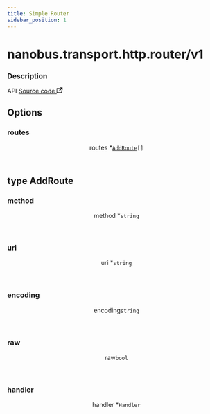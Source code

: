 ```yaml
---
title: Simple Router
sidebar_position: 1
---
```



# nanobus.transport.http.router/v1

<div class="attributes">

### Description

<p>
  <span className="badge badgeDarkBlue">API</span>
  <a href="https://github.com/nanobus/nanobus/blob/main/pkg/transport/http/router/router/router.go" target="_blank" rel="noopener noreferrer">Source code <svg width="13.5" height="13.5" aria-hidden="true" viewBox="0 0 24 24" class="iconExternalLink_node_modules-@docusaurus-theme-classic-lib-theme-Icon-ExternalLink-styles-module"><path fill="currentColor" d="M21 13v10h-21v-19h12v2h-10v15h17v-8h2zm3-12h-10.988l4.035 4-6.977 7.07 2.828 2.828 6.977-7.07 4.125 4.172v-11z"></path></svg></a>
</p>

</div>



## Options

<div class="attributes">

### routes

<div class="attribute">
  <header>
    <span className="badge badgeDarkBlue">routes <span className="required">*</span>
      <a class="hash-link" href="#routes" title="Direct link to routes">​</a>
    </span>
    <code><a href="#type-addroute">AddRoute</a>[]</code>
  </header>



</div>

</div>

## type AddRoute

<div class="attributes">

### method

<div class="attribute">
  <header>
    <span className="badge badgeDarkBlue">method <span className="required">*</span>
      <a class="hash-link" href="#method" title="Direct link to method">​</a>
    </span>
    <code>string</code>
  </header>



</div>

### uri

<div class="attribute">
  <header>
    <span className="badge badgeDarkBlue">uri <span className="required">*</span>
      <a class="hash-link" href="#uri" title="Direct link to uri">​</a>
    </span>
    <code>string</code>
  </header>



</div>

### encoding

<div class="attribute">
  <header>
    <span className="badge badgeDarkBlue">encoding
      <a class="hash-link" href="#encoding" title="Direct link to encoding">​</a>
    </span>
    <code>string</code>
  </header>



</div>

### raw

<div class="attribute">
  <header>
    <span className="badge badgeDarkBlue">raw
      <a class="hash-link" href="#raw" title="Direct link to raw">​</a>
    </span>
    <code>bool</code>
  </header>



</div>

### handler

<div class="attribute">
  <header>
    <span className="badge badgeDarkBlue">handler <span className="required">*</span>
      <a class="hash-link" href="#handler" title="Direct link to handler">​</a>
    </span>
    <code>Handler</code>
  </header>



</div>

</div>

